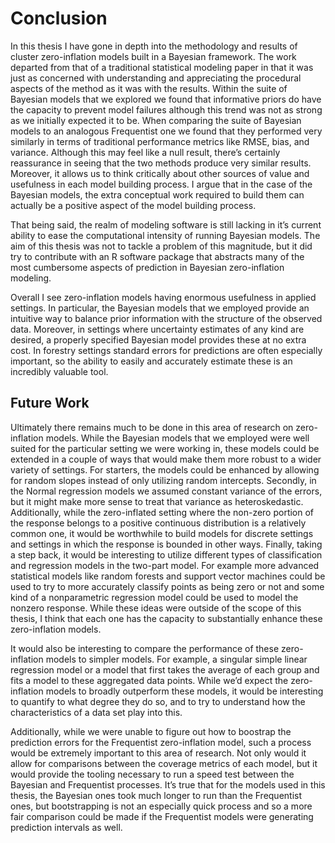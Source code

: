 # Conclusion {#conc}

In this thesis I have gone in depth into the methodology and results of cluster zero-inflation models built in a Bayesian framework. The work departed from that of a traditional statistical modeling paper in that it was just as concerned with understanding and appreciating the procedural aspects of the method as it was with the results. Within the suite of Bayesian models that we explored we found that informative priors do have the capacity to prevent model failures although this trend was not as strong as we initially expected it to be. When comparing the suite of Bayesian models to an analogous Frequentist one we found that they performed very similarly in terms of traditional performance metrics like RMSE, bias, and variance. Although this may feel like a null result, there's certainly reassurance in seeing that the two methods produce very similar results. Moreover, it allows us to think critically about other sources of value and usefulness in each model building process. I argue that in the case of the Bayesian models, the extra conceptual work required to build them can actually be a positive aspect of the model building process. 

That being said, the realm of modeling software is still lacking in it's current ability to ease the computational intensity of running Bayesian models. The aim of this thesis was not to tackle a problem of this magnitude, but it did try to contribute with an R software package that abstracts many of the most cumbersome aspects of prediction in Bayesian zero-inflation modeling.

Overall I see zero-inflation models having enormous usefulness in applied settings. In particular, the Bayesian models that we employed provide an intuitive way to balance prior information with the structure of the observed data. Moreover, in settings where uncertainty estimates of any kind are desired, a properly specified Bayesian model provides these at no extra cost. In forestry settings standard errors for predictions are often especially important, so the ability to easily and accurately estimate these is an incredibly valuable tool.


## Future Work

Ultimately there remains much to be done in this area of research on zero-inflation models. While the Bayesian models that we employed were well suited for the particular setting we were working in, these models could be extended in a couple of ways that would make them more robust to a wider variety of settings. For starters, the models could be enhanced by allowing for random slopes instead of only utilizing random intercepts. Secondly, in the Normal regression models we assumed constant variance of the errors, but it might make more sense to treat that variance as heteroskedastic. Additionally, while the zero-inflated setting where the non-zero portion of the response belongs to a positive continuous distribution is a relatively common one, it would be worthwhile to build models for discrete settings and settings in which the response is bounded in other ways. Finally, taking a step back, it would be interesting to utilize different types of classification and regression models in the two-part model. For example more advanced statistical models like random forests and support vector machines could be used to try to more accurately classify points as being zero or not and some kind of a nonparametric regression model could be used to model the nonzero response. While these ideas were outside of the scope of this thesis, I think that each one has the capacity to substantially enhance these zero-inflation models.

It would also be interesting to compare the performance of these zero-inflation models to simpler models. For example, a singular simple linear regression model or a model that first takes the average of each group and fits a model to these aggregated data points. While we'd expect the zero-inflation models to broadly outperform these models, it would be interesting to quantify to what degree they do so, and to try to understand how the characteristics of a data set play into this.

Additionally, while we were unable to figure out how to boostrap the prediction errors for the Frequentist zero-inflation model, such a process would be extremely important to this area of research. Not only would it allow for comparisons between the coverage metrics of each model, but it would provide the tooling necessary to run a speed test between the Bayesian and Frequentist processes. It's true that for the models used in this thesis, the Bayesian ones took much longer to run than the Frequentist ones, but bootstrapping is not an especially quick process and so a more fair comparison could be made if the Frequentist models were generating prediction intervals as well.









